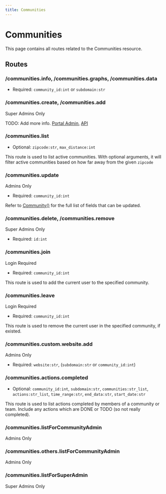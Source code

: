 ```yaml
---
title: Communities
---
```



# Communities

This page contains all routes related to the Communities resource.

## Routes

### /communities.info, /communities.graphs, /communities.data

- Required: `community_id:int` or `subdomain:str`

### /communities.create, /communities.add

<Highlight level={1}>Super Admins Only</Highlight>

TODO: Add more info. [Portal Admin](https://github.com/massenergize/frontend-admin/blob/c3aec9103b23677c013b42a2fb0cc026aef51bef/app/containers/MassEnergizeSuperAdmin/Community/AllCommunities.js#LL35C13-L35C13), [API](https://github.com/massenergize/api/blob/bc7edbf97e653b5b7baad64f10add466b8995a51/src/api/handlers/community.py#L108)

### /communities.list

- Optional: `zipcode:str`, `max_distance:int`

This route is used to list active communities. With optional arguments, it will filter active communities based on how far away from the given `zipcode`

### /communities.update

<Highlight level={1}>Admins Only</Highlight>

- Required: `community_id:int`

Refer to [Community()](global-variables#community) for the full list of fields that can be updated.

### /communities.delete, /communities.remove

<Highlight level={1}>Super Admins Only</Highlight>

- Required: `id:int`

### /communities.join

<Highlight level={0}>Login Required</Highlight>

- Required: `community_id:int`

This route is used to add the current user to the specified community.

### /communities.leave

<Highlight level={0}>Login Required</Highlight>

- Required: `community_id:int`

This route is used to remove the current user in the specified community, if existed.

### /communities.custom.website.add

<Highlight level={1}>Admins Only</Highlight>

- Required: `website:str`, (`subdomain:str` or `community_id:int`)

### /communities.actions.completed

- Optional: `community_id:int`, `subdomain:str`, `communities:str_list`, `actions:str_list`, `time_range:str`, `end_data:str`, `start_date:str`

This route is used to list actions completed by members of a community or team. Include any actions which are DONE or TODO (so not really completed).

### /communities.listForCommunityAdmin

<Highlight level={1}>Admins Only</Highlight>

### /communities.others.listForCommunityAdmin

<Highlight level={1}>Admins Only</Highlight>

### /communities.listForSuperAdmin

<Highlight level={1}>Super Admins Only</Highlight>
